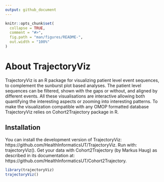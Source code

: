 ```yaml
---
output: github_document
---
```


```r
knitr::opts_chunk$set(
  collapse = TRUE,
  comment = "#>",
  fig.path = "man/figures/README-",
  out.width = "100%"
)
```

# About TrajectoryViz

TrajectoryViz is an R package for visualizing patient level event sequences, to complement the sunburst plot based analyses. The patient level sequences can be filtered, shown with the gaps or without, and aligned by different events. All these visualisations are interactive allowing both quantifying the interesting aspects or zooming into interesting patterns. To make the visualization compatible with any OMOP formatted database TrajectoryViz relies on Cohort2Trajectory package in R.   

## Installation

You can install the development version of TrajectoryViz:
https://github.com/HealthInformaticsUT/TrajectoryViz. 
Run with: 
trajectoryViz().
Get your data with Cohort2Trajectory (by Markus Haug) as described in its documentation at:
https://github.com/HealthInformaticsUT/Cohort2Trajectory.

``` r
library(trajectoryViz)
trajectoryViz()
```



